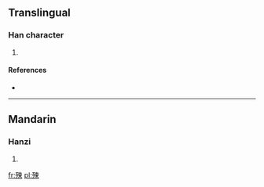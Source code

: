 ==Translingual==

===Han character===
{{Han char|rn=78|rad=歹|as=07|sn=11|four=|canj=一弓木中 (MNDL)}}

# {{defn|Han|sort=歹07}}

====References====
* {{Han ref|kx=0581.080|dkj=16475|dj=0973.180|hdz=21387.110|uh=6B90|ud=27536}}

----

==Mandarin==

===Hanzi===
{{cmn-hanzi|pin=[[sù]] ([[su4]])|wg=su<sup>4</sup>}}

# {{defn|lang=cmn|sort=歹07}}

[[fr:殐]]
[[pl:殐]]